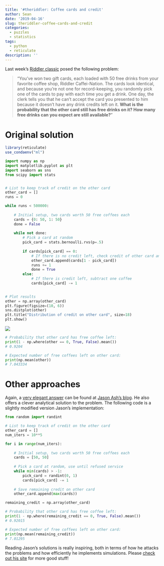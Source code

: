 ```yaml
---
title: '#theriddler: Coffee cards and credit'
author: Sean
date: '2019-04-16'
slug: theriddler-coffee-cards-and-credit
categories:
  - puzzles
  - statistics
tags:
  - python
  - reticulate
description: ''
---
```


Last week's [Riddler classic](https://fivethirtyeight.com/features/does-your-gift-card-still-have-free-drinks-on-it/) posed the following problem:

>"You’ve won two gift cards, each loaded with 50 free drinks from your favorite coffee shop, Riddler Caffei-Nation. The cards look identical, and because you’re not one for record-keeping, you randomly pick one of the cards to pay with each time you get a drink. One day, the clerk tells you that he can’t accept the card you presented to him because it doesn’t have any drink credits left on it. **What is the probability that the other card still has free drinks on it? How many free drinks can you expect are still available?**"

# Original solution

```r
library(reticulate)
use_condaenv("ml")
```

```python
import numpy as np
import matplotlib.pyplot as plt
import seaborn as sns
from scipy import stats


# List to keep track of credit on the other card
other_card = []
runs = 0

while runs < 500000:
    
    # Initial setup, two cards worth 50 free coffees each
    cards = {0: 50, 1: 50}
    done = False
    
    while not done:
        # Pick a card at random
        pick_card = stats.bernoulli.rvs(p=.5)
        
        if cards[pick_card] == 0:
            # If there is no credit left, check credit of other card and restart
            other_card.append(cards[1 - pick_card])
            runs += 1
            done = True
        else:
            # If there is credit left, subtract one coffee
            cards[pick_card] -= 1
            

# Plot results
other = np.array(other_card)
plt.figure(figsize=(10, 6))
sns.distplot(other)
plt.title("Distribution of credit on other card", size=18)
plt.show()
```

![](/post/2019-04-12-theriddler-coffee-cards-and-credit_files/plt_cc.png)

```python
# Probability that other card has free coffee left:
print(1 - np.where(other == 0, True, False).mean())
# 0.9204

# Expected number of free coffees left on other card:
print(np.mean(other))
# 7.043334
```


# Other approaches

Again, a [very elegant answer](https://www.jtash.com/riddler-gift-cards) can be found at [Jason Ash's blog](https://www.jtash.com/). He also offers a clever analytical solution to the problem. The following code is a slightly modified version Jason's implementation:

```python
from random import randint

# List to keep track of credit on the other card
other_card = []
num_iters = 10**5

for i in range(num_iters):
    
    # Initial setup, two cards worth 50 free coffees each
    cards = [50, 50]
    
    # Pick a card at random, use until refused service
    while min(cards) > -1:
        pick_card = randint(0, 1)
        cards[pick_card] -= 1
    
    # Save remaining credit on other card
    other_card.append(max(cards))

remaining_credit = np.array(other_card)

# Probability that other card has free coffee left:
print(1 - np.where(remaining_credit == 0, True, False).mean())
# 0.92015

# Expected number of free coffees left on other card:
print(np.mean(remaining_credit))
# 7.01295
```

Reading Jason's solutions is really inspiring, both in terms of how he attacks the problems and how efficiently he implements simulations. Please [check out his site](https://www.jtash.com/) for more good stuff!
